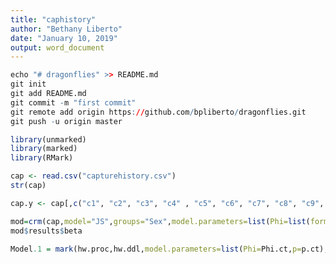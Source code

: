 ---
title: "caphistory"
author: "Bethany Liberto"
date: "January 10, 2019"
output: word_document
---

```{r}

echo "# dragonflies" >> README.md
git init
git add README.md
git commit -m "first commit"
git remote add origin https://github.com/bpliberto/dragonflies.git
git push -u origin master
```


```{r}
library(unmarked)
library(marked)
library(RMark)

cap <- read.csv("capturehistory.csv")
str(cap)
```

```{r}
cap.y <- cap[,c("c1", "c2", "c3", "c4" , "c5", "c6", "c7", "c8", "c9", "c10", "c11")] #was doing this based on the N-mixture model, but not sure if it's really what I want to do
```

```{r}
mod=crm(cap,model="JS",groups="Sex",model.parameters=list(Phi=list(formula=~Sex),p=list(formula=~code)))
mod$results$beta
```

```{r}
Model.1 = mark(hw.proc,hw.ddl,model.parameters=list(Phi=Phi.ct,p=p.ct),output = FALSE,delete=T)
```



